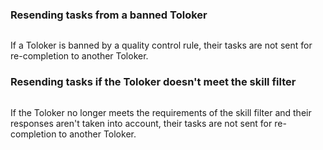 ### Resending tasks from a banned Toloker

<Image withBackground imageId="1677773305188" alt="" />

If a Toloker is banned by a quality control rule, their tasks are not sent for re-completion to another Toloker.

### Resending tasks if the Toloker doesn't meet the skill filter

<Image withBackground imageId="1677773307343" alt="" />

If the Toloker no longer meets the requirements of the skill filter and their responses aren't taken into account, their tasks are not sent for re-completion to another Toloker.
